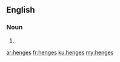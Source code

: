 ==English==

===Noun===
{{head|en|noun plural form}}

# {{plural of|henge|lang=en}}

[[ar:henges]]
[[fr:henges]]
[[ku:henges]]
[[my:henges]]